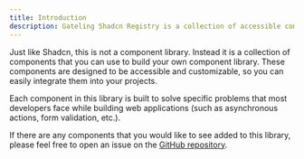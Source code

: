 ```yaml
---
title: Introduction
description: Gateling Shadcn Registry is a collection of accessible components built for use with Shadcn.
---
```



Just like Shadcn, this is not a component library. Instead it is a collection of components that you can use to build your own component library. These components are designed to be accessible and customizable, so you can easily integrate them into your projects.

Each component in this library is built to solve specific problems that most developers face while building web applications (such as asynchronous actions, form validation, etc.).

If there are any components that you would like to see added to this library, please feel free to open an issue on the <a href={GITHUB_REPO_URL}>GitHub repository</a>.
